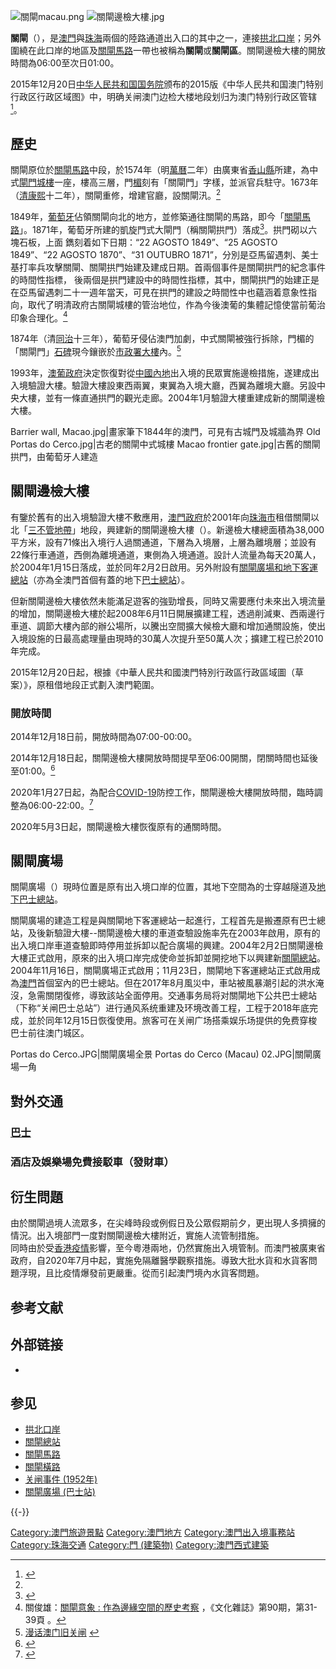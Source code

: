 {{NoteTA
|G1=Unit
}}
[[File:關閘macau.png|thumb]]
[[File:關閘邊檢大樓.jpg|thumb]]

'''關閘'''（{{lang-pt|'''Portas do Cerco'''}}），是[[澳門|澳門]]與[[珠海市|珠海]]兩個的陸路通道出入口的其中之一，連接[[拱北口岸|拱北口岸]]；另外圍繞在此口岸的地區及[[亞馬喇土腰|關閘馬路]]一帶也被稱為'''關閘'''或'''關閘區'''。關閘邊檢大樓的開放時間為06:00至次日01:00。

2015年12月20日[[中华人民共和国国务院|中华人民共和国国务院]]颁布的2015版《中华人民共和国澳门特别行政区行政区域图》中，明确关闸澳门边检大楼地段划归为澳门特别行政区管辖<ref>{{cite news |title=澳门水陆界线明确：关闸澳门边检大楼地段划入特区 |url=http://news.ifeng.com/a/20151216/46701791_0.shtml |publisher=新华网 |date=2015年12月16日 |accessdate=2015年12月20日 |archive-date=2019年11月30日 |archive-url=https://web.archive.org/web/20191130025053/http://news.ifeng.com/a/20151216/46701791_0.shtml |dead-url=no }}</ref>。

== 歷史 ==
關閘原位於[[亞馬喇土腰|關閘馬路]]中段，於1574年（明[[萬曆|萬曆]]二年）由廣東省[[香山縣|香山縣]]所建，為中式[[閘門|閘門]][[城樓|城樓]]一座，樓高三層，門[[楣|楣]]刻有「關閘門」字樣，並派官兵駐守。1673年（[[清|清]][[康熙|康熙]]十二年），關閘重修，增建官廳，設關閘汛。<ref name="文化遺產網"/>

1849年，[[葡萄牙|葡萄牙]]佔領關閘向北的地方，並修築通往關閘的馬路，即今「[[亞馬喇土腰|關閘馬路]]」。1871年，葡萄牙所建的凱旋門式大閘門（稱關閘拱門）落成<ref name="文化遺產網">{{Cite web | url=http://www.culturalheritage.mo/cn/detail/hrtID159 | title=MM016-關閘拱門 - 被評定的不動產(建築文物) | website=澳門文化遺產網 | access-date=2017-08-21 | archive-date=2020-02-23 | archive-url=https://web.archive.org/web/20200223215906/http://www.culturalheritage.mo/cn/detail/hrtID159 | dead-url=no }}</ref>。拱門砌以六塊石板，上面 鐫刻着如下日期：“22 AGOSTO 1849”、“25 AGOSTO 1849”、“22 AGOSTO 1870”、“31 OUTUBRO 1871”，分別是亞馬留遇刺、美士基打率兵攻擊關閘、關閘拱門始建及建成日期。首兩個事件是關閘拱門的紀念事件的時間性指標， 後兩個是拱門建設中的時間性指標，其中，關閘拱門的始建正是在亞馬留遇刺二十一週年當天，可見在拱門的建設之時間性中也蘊涵着意象性指向，取代了明清政府古關閘城樓的管治地位，作為今後澳葡的集體記憶使當前葡治印象合理化。<ref>關俊雄：[https://macaoculturalstudies.files.wordpress.com/2020/03/e9979ce99698e6848fe8b1a1efbc9ae4bd9ce782bae9828ae7b7a3e7a9bae99693e79a84e6adb7e58fb2e88083e5af9f.pdf 關閘意象 : 作為邊緣空間的歷史考察] {{Wayback|url=https://macaoculturalstudies.files.wordpress.com/2020/03/e9979ce99698e6848fe8b1a1efbc9ae4bd9ce782bae9828ae7b7a3e7a9bae99693e79a84e6adb7e58fb2e88083e5af9f.pdf |date=20211201022753 }}，《文化雜誌》第90期，第31-39頁 。</ref>

1874年（清[[同治|同治]]十三年），葡萄牙侵佔澳門加劇，中式關閘被強行拆除，門楣的「關閘門」[[石碑|石碑]]現今鑲嵌於[[市政署大樓|市政署大樓]]內。<ref>[http://www.zhuhai1.com/news/bencandy-htm-fid-48-id-1070.html 漫话澳门旧关闸] {{webarchive|url=https://web.archive.org/web/20121003071346/http://www.zhuhai1.com/news/bencandy-htm-fid-48-id-1070.html |date=2012-10-03 }}</ref>

1993年，[[澳葡政府|澳葡政府]]決定恢復對從[[中國內地|中國內地]]出入境的民眾實施邊檢措施，遂建成出入境驗證大樓。驗證大樓設東西兩翼，東翼為入境大廳，西翼為離境大廳。另設中央大樓，並有一條直通拱門的觀光走廊。2004年1月驗證大樓重建成新的關閘邊檢大樓。

<gallery>
Barrier wall, Macao.jpg|畫家筆下1844年的澳門，可見有古城門及城牆為界
Old Portas do Cerco.jpg|古老的關閘中式城樓
Macao frontier gate.jpg|古舊的關閘拱門，由葡萄牙人建造
</gallery>

== 關閘邊檢大樓 ==
{{Infobox border port
|name                      = 關閘邊檢大樓
|photo                     = Macau portas do cerco.jpg
|country                   = {{RAEM}}
|location                  = [[澳門特別行政區|澳門特別行政區]][[花地瑪堂區|花地瑪堂區]]
|type                      = 陸路口岸
|border_guard              = [[治安警察局|治安警察局]]出入境管制廳<br>關閘出入境事務站 
|customs                   = [[澳門海關|澳門海關]]
|corresponding_port        = {{Flagicon|CHN}} [[拱北口岸|拱北陆路（公路）口岸]]
|opened                    = 1849<ref name="口岸年鉴2017">{{cite book |author1=国家口岸管理办公室 |author2=中国口岸协会 |title=《中国口岸年鉴2017》 |location=[[北京市|北京]] |publisher=[[中国海关出版社|中国海关出版社]] |date=2017.12 |isbn=978-7-5175-0240-1}}</ref>{{rp|459}}
|coordinates               = <!--经纬度-->
<!--以下经纬在位置图中使用-->
|latd                      = <!--度-->
|latm                      = <!--分-->
|lats                      = <!--秒-->
|latNS                     = <!--N或S-->
|longd                     = <!--度-->
|longm                     = <!--分-->
|longs                     = <!--秒-->
|longEW                    = <!--E或W-->
|pushpin_map               = <!--地图-->
|pushpin_label             = <!--地图中的标签-->
|pushpin_map_caption       = <!--地图说明-->
<!--统计数据-->
|stat_import-export_value  = <!--进出口总值-->
|stat_passenger            = <!--出入境人员流动量-->
|stat_cargo                = <!--进出口货物总量-->
|stat_container            = <!--进出口集装箱总量-->
|stat_vehicle              = <!--出入境交通工具总量-->
|stat_year                 = <!--统计数据年份-->
}}
有鑒於舊有的出入境驗證大樓不敷應用，[[澳門特別行政區政府|澳門政府]]於2001年向[[珠海市|珠海市]]租借關閘以北「[[無主地|三不管地帶]]」地段，興建新的關閘邊檢大樓（{{lang-pt|Posto Fronteiriço das Portas do Cerco}}）。新邊檢大樓總面積為38,000平方米，設有71條出入境行人過關通道，下層為入境層，上層為離境層；並設有22條行車通道，西側為離境通道，東側為入境通道。設計人流量為每天20萬人，於2004年1月15日落成，並於同年2月2日啟用。另外附設有[[關閘總站|關閘廣場和地下客運總站]]（亦為全澳門首個有蓋的地下[[巴士總站|巴士總站]]）。

但新關閘邊檢大樓依然未能滿足遊客的強勁增長，同時又需要應付未來出入境流量的增加，關閘邊檢大樓於起2008年6月11日開展擴建工程，透過削減東、西兩邊行車道、調節大樓內部的辦公場所，以騰出空間擴大候檢大廳和增加通關設施，使出入境設施的日最高處理量由現時的30萬人次提升至50萬人次；擴建工程已於2010年完成。

2015年12月20日起，根據《中華人民共和國澳門特別行政區行政區域圖（草案）》，原租借地段正式劃入澳門範圍。

=== 開放時間 ===
2014年12月18日前，開放時間為07:00-00:00。

2014年12月18日起，關閘邊檢大樓開放時間提早至06:00開關，閉關時間也延後至01:00。<ref>{{Cite web |url=http://www.dsat.gov.mo/bus/tc/bus_news_detail.aspx?a_id=2677 |title=交通事務局新聞稿:配合關閘口岸開閉關提前延後1小時 19條巴士路線調整服務時間增加班次 |access-date=2014-12-23 |archive-url=https://web.archive.org/web/20141223054808/http://www.dsat.gov.mo/bus/tc/bus_news_detail.aspx?a_id=2677 |archive-date=2014-12-23 |dead-url=yes }}</ref>

2020年1月27日起，為配合[[2019冠狀病毒病澳門疫情|COVID-19]]防控工作，關閘邊檢大樓開放時間，臨時調整為06:00-22:00。<ref>{{Cite web |url=http://www.macaodaily.com/html/2020-01/26/content_1411845.htm |title=關閘拱北明提前閂關 |access-date=2020-01-26 |archive-url=https://web.archive.org/web/20200126022452/http://www.macaodaily.com/html/2020-01/26/content_1411845.htm |archive-date=2020-01-26 |dead-url=yes }}</ref>

2020年5月3日起，關閘邊檢大樓恢復原有的通關時間。

== 關閘廣場 ==
關閘廣場（{{lang-pt|Praça das Portas do Cerco}}）現時位置是原有出入境口岸的位置，其地下空間為的士穿越隧道及[[關閘總站|地下巴士總站]]。

關閘廣場的建造工程是與關閘地下客運總站一起進行，工程首先是搬遷原有巴士總站，及後新驗證大樓--關閘邊檢大樓的車道查驗設施率先在2003年啟用，原有的出入境口岸車道查驗即時停用並拆卸以配合廣場的興建。2004年2月2日關閘邊檢大樓正式啟用，原來的出入境口岸完成使命並拆卸並開挖地下以興建新[[關閘總站|關閘總站]]。2004年11月16日，關閘廣場正式啟用；11月23日，關閘地下客運總站正式啟用成為[[澳門|澳門]]首個室內的巴士總站。但在2017年8月風災中，車站被風暴潮引起的洪水淹沒，急需關閉復修，導致該站全面停用。交通事务局将对關閘地下公共巴士總站（下称“关闸巴士总站”）进行通风系统重建及环境改善工程，工程于2018年底完成，並於同年12月15日恢復使用。旅客可在关闸广场搭乘娱乐场提供的免费穿梭巴士前往澳门城区。

<gallery>
Portas do Cerco.JPG|關閘廣場全景
Portas do Cerco (Macau) 02.JPG|關閘廣場一角
</gallery> 

== 對外交通 ==
===[[澳門巴士|巴士]]===
{{main|關閘總站}}
{{main|關閘廣場 (巴士站)}}
{{main|關閘東側上落客區}}

=== 酒店及娛樂場免費接駁車（發財車）===
{{main|關閘東側上落客區}}

== 衍生問題 ==
由於關閘過境人流眾多，在尖峰時段或例假日及公眾假期前夕，更出現人多擠擁的情況。出入境部門一度對關閘邊檢大樓附近，實施人流管制措施。<br> 
同時由於受[[嚴重特殊傳染性肺炎香港疫情|香港疫情]]影響，至今粵港兩地，仍然實施出入境管制。而澳門被廣東省政府，自2020年7月中起，實施免隔離醫學觀察措施。導致大批水貨和水貨客問題浮現，且比疫情爆發前更嚴重。從而引起澳門境內水貨客問題。
{{main|澳門境內水貨客問題}}

== 参考文献 ==
{{Reflist|30em}}

== 外部链接 ==
* {{Commons category-inline|Portas do Cerco}}

== 参见 ==
{{Portal box|中华人民共和国|广东|澳门|中国建筑|国际关系}}
* [[拱北口岸|拱北口岸]]
* [[關閘總站|關閘總站]]
* [[關閘馬路|關閘馬路]]
* [[關閘橫路|關閘橫路]]
* [[关闸事件_(1952年)|关闸事件 (1952年)]]
* [[關閘廣場_(巴士站)|關閘廣場 (巴士站)]]

{{-}}
{{澳門行政區劃}}
{{澳門出入境口岸}}
{{澳門文物}}

[[Category:澳門旅遊景點|Category:澳門旅遊景點]]
[[Category:澳門地方|Category:澳門地方]]
[[Category:澳門出入境事務站|Category:澳門出入境事務站]]
[[Category:珠海交通|Category:珠海交通]]
[[Category:門_(建築物)|Category:門 (建築物)]]
[[Category:澳門西式建築|Category:澳門西式建築]]